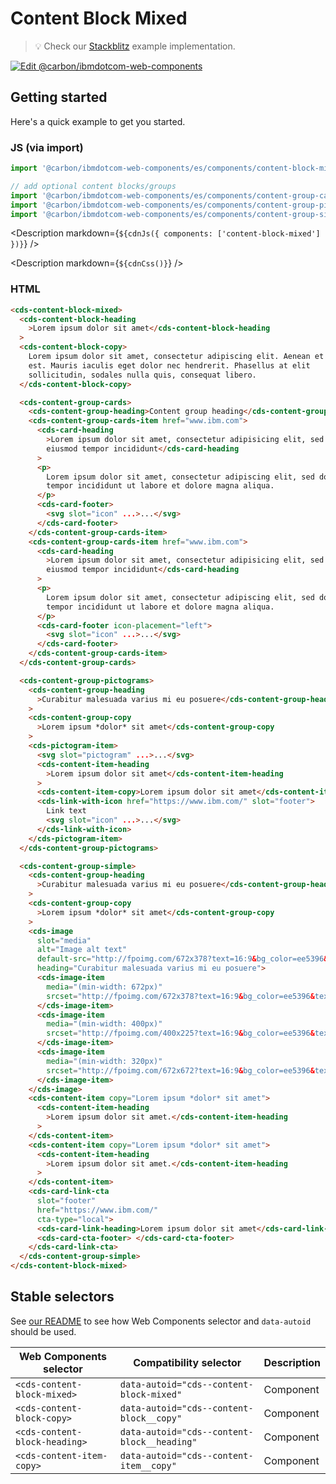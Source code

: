 
# Content Block Mixed

> 💡 Check our
> [Stackblitz](https://stackblitz.com/github/carbon-design-system/carbon-for-ibm-dotcom/tree/main/packages/web-components/examples/stackblitz/components/content-block-mixed)
> example implementation.

[![Edit @carbon/ibmdotcom-web-components](https://developer.stackblitz.com/img/open_in_stackblitz.svg)](https://stackblitz.com/github/carbon-design-system/carbon-for-ibm-dotcom/tree/main/packages/web-components/examples/codesandbox/components/content-block-mixed)

## Getting started

Here's a quick example to get you started.

### JS (via import)

```javascript
import '@carbon/ibmdotcom-web-components/es/components/content-block-mixed/index.js';

// add optional content blocks/groups
import '@carbon/ibmdotcom-web-components/es/components/content-group-cards/index.js';
import '@carbon/ibmdotcom-web-components/es/components/content-group-pictograms/index.js';
import '@carbon/ibmdotcom-web-components/es/components/content-group-simple/index.js';
```

<Description markdown={`${cdnJs({ components: ['content-block-mixed'] })}`} />

<Description markdown={`${cdnCss()}`} />

### HTML

```html
<cds-content-block-mixed>
  <cds-content-block-heading
    >Lorem ipsum dolor sit amet</cds-content-block-heading
  >
  <cds-content-block-copy>
    Lorem ipsum dolor sit amet, consectetur adipiscing elit. Aenean et ultricies
    est. Mauris iaculis eget dolor nec hendrerit. Phasellus at elit
    sollicitudin, sodales nulla quis, consequat libero.
  </cds-content-block-copy>

  <cds-content-group-cards>
    <cds-content-group-heading>Content group heading</cds-content-group-heading>
    <cds-content-group-cards-item href="www.ibm.com">
      <cds-card-heading
        >Lorem ipsum dolor sit amet, consectetur adipisicing elit, sed do
        eiusmod tempor incididunt</cds-card-heading
      >
      <p>
        Lorem ipsum dolor sit amet, consectetur adipiscing elit, sed do eiusmod
        tempor incididunt ut labore et dolore magna aliqua.
      </p>
      <cds-card-footer>
        <svg slot="icon" ...>...</svg>
      </cds-card-footer>
    </cds-content-group-cards-item>
    <cds-content-group-cards-item href="www.ibm.com">
      <cds-card-heading
        >Lorem ipsum dolor sit amet, consectetur adipisicing elit, sed do
        eiusmod tempor incididunt</cds-card-heading
      >
      <p>
        Lorem ipsum dolor sit amet, consectetur adipiscing elit, sed do eiusmod
        tempor incididunt ut labore et dolore magna aliqua.
      </p>
      <cds-card-footer icon-placement="left">
        <svg slot="icon" ...>...</svg>
      </cds-card-footer>
    </cds-content-group-cards-item>
  </cds-content-group-cards>

  <cds-content-group-pictograms>
    <cds-content-group-heading
      >Curabitur malesuada varius mi eu posuere</cds-content-group-heading
    >
    <cds-content-group-copy
      >Lorem ipsum *dolor* sit amet</cds-content-group-copy
    >
    <cds-pictogram-item>
      <svg slot="pictogram" ...>...</svg>
      <cds-content-item-heading
        >Lorem ipsum dolor sit amet</cds-content-item-heading
      >
      <cds-content-item-copy>Lorem ipsum dolor sit amet</cds-content-item-copy>
      <cds-link-with-icon href="https://www.ibm.com/" slot="footer">
        Link text
        <svg slot="icon" ...>...</svg>
      </cds-link-with-icon>
    </cds-pictogram-item>
  </cds-content-group-pictograms>

  <cds-content-group-simple>
    <cds-content-group-heading
      >Curabitur malesuada varius mi eu posuere</cds-content-group-heading
    >
    <cds-content-group-copy
      >Lorem ipsum *dolor* sit amet</cds-content-group-copy
    >
    <cds-image
      slot="media"
      alt="Image alt text"
      default-src="http://fpoimg.com/672x378?text=16:9&bg_color=ee5396&text_color=161616"
      heading="Curabitur malesuada varius mi eu posuere">
      <cds-image-item
        media="(min-width: 672px)"
        srcset="http://fpoimg.com/672x378?text=16:9&bg_color=ee5396&text_color=161616">
      </cds-image-item>
      <cds-image-item
        media="(min-width: 400px)"
        srcset="http://fpoimg.com/400x225?text=16:9&bg_color=ee5396&text_color=161616">
      </cds-image-item>
      <cds-image-item
        media="(min-width: 320px)"
        srcset="http://fpoimg.com/672x672?text=16:9&bg_color=ee5396&text_color=161616">
      </cds-image-item>
    </cds-image>
    <cds-content-item copy="Lorem ipsum *dolor* sit amet">
      <cds-content-item-heading
        >Lorem ipsum dolor sit amet.</cds-content-item-heading
      >
    </cds-content-item>
    <cds-content-item copy="Lorem ipsum *dolor* sit amet">
      <cds-content-item-heading
        >Lorem ipsum dolor sit amet.</cds-content-item-heading
      >
    </cds-content-item>
    <cds-card-link-cta
      slot="footer"
      href="https://www.ibm.com/"
      cta-type="local">
      <cds-card-link-heading>Lorem ipsum dolor sit amet</cds-card-link-heading>
      <cds-card-cta-footer> </cds-card-cta-footer>
    </cds-card-link-cta>
  </cds-content-group-simple>
</cds-content-block-mixed>
```

<Description markdown={markdownContents} />

## Stable selectors

See
[our README](https://github.com/carbon-design-system/carbon-for-ibm-dotcom/tree/main/packages/web-components#stable-selectors-for-analytics-and-integratione2e-testing-in-web-components)
to see how Web Components selector and `data-autoid` should be used.

| Web Components selector       | Compatibility selector                      | Description |
| ----------------------------- | ------------------------------------------- | ----------- |
| `<cds-content-block-mixed>`   | `data-autoid="cds--content-block-mixed"`    | Component   |
| `<cds-content-block-copy>`    | `data-autoid="cds--content-block__copy"`    | Component   |
| `<cds-content-block-heading>` | `data-autoid="cds--content-block__heading"` | Component   |
| `<cds-content-item-copy>`     | `data-autoid="cds--content-item__copy"`     | Component   |

<Description markdown={contributing} />
